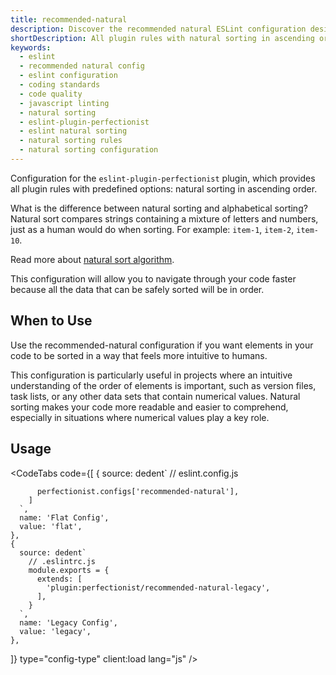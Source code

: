 ```yaml
---
title: recommended-natural
description: Discover the recommended natural ESLint configuration designed to enhance code readability and maintain a natural order in your codebase. Keep your code organized with this setup
shortDescription: All plugin rules with natural sorting in ascending order
keywords:
  - eslint
  - recommended natural config
  - eslint configuration
  - coding standards
  - code quality
  - javascript linting
  - natural sorting
  - eslint-plugin-perfectionist
  - eslint natural sorting
  - natural sorting rules
  - natural sorting configuration
---
```



Configuration for the `eslint-plugin-perfectionist` plugin, which provides all plugin rules with predefined options: natural sorting in ascending order.

What is the difference between natural sorting and alphabetical sorting? Natural sort compares strings containing a mixture of letters and numbers, just as a human would do when sorting. For example: `item-1`, `item-2`, `item-10`.

Read more about [natural sort algorithm](https://en.wikipedia.org/wiki/Natural_sort_order).

This configuration will allow you to navigate through your code faster because all the data that can be safely sorted will be in order.

## When to Use

Use the recommended-natural configuration if you want elements in your code to be sorted in a way that feels more intuitive to humans.

This configuration is particularly useful in projects where an intuitive understanding of the order of elements is important, such as version files, task lists, or any other data sets that contain numerical values. Natural sorting makes your code more readable and easier to comprehend, especially in situations where numerical values play a key role.

## Usage

<CodeTabs
  code={[
    {
      source: dedent`
        // eslint.config.js

          perfectionist.configs['recommended-natural'],
        ]
      `,
      name: 'Flat Config',
      value: 'flat',
    },
    {
      source: dedent`
        // .eslintrc.js
        module.exports = {
          extends: [
            'plugin:perfectionist/recommended-natural-legacy',
          ],
        }
      `,
      name: 'Legacy Config',
      value: 'legacy',
    },

]}
type="config-type"
client:load
lang="js"
/>

